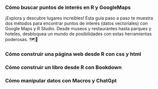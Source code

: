 <body>
  <div class="main">

### Cómo buscar puntos de interés en R y GoogleMaps

¡Explora y descubre lugares increíbles! Esta guía paso a paso te muestra dos métodos para encontrar puntos de interés (datos vectoriales) con Google Maps y R Studio. Desde museos y restaurantes hasta parques y hoteles, desbloquea un mundo de posibilidades con estas herramientas poderosas. 🗺️📍

### Cómo construir una página web desde R con css y html 

### Cómo construir un libro desde R con Bookdown

### Cómo manipular datos con Macros y ChatGpt

  </div>
</body>




